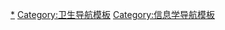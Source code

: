 <noinclude>{{noteTA
|G1 = IT
}}</noinclude>
{{Navbox
|name = 醫療資訊學
|title = [[医学信息学]]
|listclass = hlist
|state = {{{state<includeonly>|autocollapse</includeonly>}}}

|group1 = [[卫生信息管理]]
|list1 = 
*[[電子健康紀錄|电子健康档案]]
*[[個人健康紀錄]]
*[[门诊管理系统]]
*[[医院信息系统]]
*[[DICOM]]
*[[卫生信息技术]]
*[[区域健康信息组织]]
*[[计算机化医嘱录入]]

|group2 = 学科分支
|list2 =
*[[生物信息学]]
*[[轉譯醫學|转化医学]]
*[[计算生物学]]
*[[公共卫生信息学]]

|group3 = [[医学分类系统]]
|list3 = 
*[[國際疾病與相關健康問題統計分類|ICD]]
*[[SNOMED CT]]
*[[觀測指標標識符邏輯命名與編碼系統|LOINC]]
*[[HRHIS]]
*[[连续性照护记录|CCR]]
*[[ISO 27799]]

|group4 = 专业组织机构
|list4 =
*[[國際醫療資訊協會]]
*[[澳大利亚健康信息学会]]
*[[巴西健康信息学会]]
*[[印度医学信息学会]]
*[[美国医学信息学协会]]
*[[欧盟医学信息学联盟]]

|group5 = 其他概念
|list5 =
*[[Health Level 7]]
*[[精準醫學]]
*[[医学信息学及健康信息学相关期刊杂志]]
}}<noinclude>

{{collapsible option}}

[[Category:卫生信息学|*]]
[[Category:卫生导航模板]]
[[Category:信息学导航模板]]
</noinclude>
